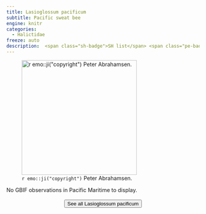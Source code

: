 ```yaml
---
title: Lasioglossum pacificum
subtitle: Pacific sweat bee
engine: knitr
categories:
  - Halictidae
freeze: auto
description:  <span class="sh-badge">SH list</span> <span class="pe-badge">PM Evidence</span> <span class="gali-badge">Galiano</span>
---
```

![`r emo::ji("copyright")` Peter Abrahamsen.](https://inaturalist-open-data.s3.amazonaws.com/photos/321994390/large.jpg){height=300}



No GBIF observations in Pacific Maritime to display.
<br><br>
<center>


<a href="https://www.zoology.ubc.ca/entomology/main/Hymenoptera/Halictidae/Lasioglossum%20pacificum.php"><button type="button" class="btn btn-secondary">See all Lasioglossum pacificum <i class="fa-solid fa-arrow-up-right-from-square"></i> </button></a>
</center>
